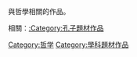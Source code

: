 與哲學相關的作品。

相關：[[:Category:孔子題材作品|:Category:孔子題材作品]]

[[Category:哲学|Category:哲学]]
[[Category:學科題材作品|Category:學科題材作品]]